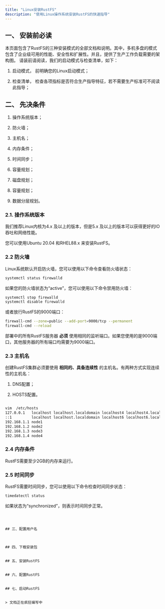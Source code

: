 ```yaml
---
title: "Linux安装RustFS"
description: "使用Linux操作系统安装RustFS的快速指导"
---
```


## 一、 安装前必读

本页面包含了RustFS的三种安装模式的全部文档和说明。其中，多机多盘的模式包含了企业级可用的性能、安全性和扩展性。并且，提供了生产工作负载需要的架构图。
请装前请阅读，我们的启动模式与检查清单，如下：

1. 启动模式， 前明确您的Linux启动模式；

2. 检查清单， 检查各项指标是否符合生产指导特征，若不需要生产标准可不阅读此指导；


## 二、 先决条件

1. 操作系统版本；

2. 防火墙；

3. 主机名；

4. 内存条件；

5. 时间同步；

6. 容量规划；

7. 磁盘规划；

8. 容量规划；

9. 数据分层规划。

### 2.1. 操作系统版本

我们推荐Linux内核为4.x 及以上的版本，但是5.x 及以上的版本可以获得更好的IO吞吐和网络性能。

您可以使用Ubuntu 20.04 和RHEL88.x 来安装RustFS。

### 2.2 防火墙

Linux系统默认开启防火墙，您可以使用以下命令查看防火墙状态：

```bash
systemctl status firewalld
```

如果您的防火墙状态为“active”，您可以使用以下命令禁用防火墙：

```bash
systemctl stop firewalld
systemctl disable firewalld
```

或者放行RustFS的9000端口：

```bash
firewall-cmd --zone=public --add-port=9000/tcp --permanent
firewall-cmd --reload
```
部署中的所有RustFS服务器 **必须** 使用相同的监听端口。如果您使用的是9000端口，其他服务器的所有端口均需要为9000端口。




### 2.3 主机名

创建RustFS集群必须要使用 **相同的、具备连续性** 的主机名。有两种方式实现连续性的主机名：

1. DNS配置；

2. HOSTS配置。


```bash

vim  /etc/hosts
127.0.0.1   localhost localhost.localdomain localhost4 localhost4.localdomain4
::1         localhost localhost.localdomain localhost6 localhost6.localdomain6
192.168.1.1 node1
192.168.1.2 node2
192.168.1.3 node3
192.168.1.4 node4

```



### 2.4 内存条件

RustFS需要至少2GB的内存来运行。

### 2.5 时间同步

RustFS需要时间同步，您可以使用以下命令检查时间同步状态：

```bash
timedatectl status
```

如果状态为“synchronized”，则表示时间同步正常。

```



## 三、配置用户名



## 四、下载安装包


## 五、安装RustFS


## 六、配置RustFS


## 七、启动RustFS


> 文档正在疯狂编写中




